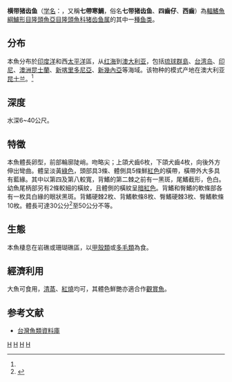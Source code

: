 {{Speciesbox
| genus = Choerodon
| species = fasciatus
| status = LC
| status_system = IUCN3.1
| image = Choerodon fasciatus.jpg
| authority = [[阿尔伯特·甘瑟|Günther]], 1867<ref name='id7702'>{{cite web| url =http://www.bioinfo.cn/db05/BjdwSpecies.php?action=view&id=7702| title =横带猪齿鱼| work =《中国动物物种编目数据库》| publisher =中国科学院微生物研究所| author =中国科学院动物研究所| accessdate =2009-04-16| deadurl =yes| archiveurl =https://web.archive.org/web/20160305054326/http://www.bioinfo.cn/db05/BjdwSpecies.php?action=view&id=7702| archivedate =2016-03-05}}</ref>
| synonyms = *''Lienardella fasciata''<br /><small>Günther, 1867</small>''
*''Xiphochilus fasciatus''<br /><small>Günther, 1867</small>''
*''Choerodon balerensis'' <br /><small>Herre, 1950 </small>''
}}

'''横带猪齿鱼'''（[[学名|学名]]：{{lang|la|''Choerodon fasciatus''}}，又稱'''七帶寒鯛'''，俗名'''七带猪齿鱼'''、'''四齒仔'''、'''西齒'''）為[[輻鰭魚綱|輻鰭魚綱]][[鱸形目|鱸形目]][[隆頭魚亞目|隆頭魚亞目]][[隆頭魚科|隆頭魚科]][[猪齿鱼属|猪齿鱼属]]的其中一[[種|種]][[鱼类|鱼类]]。

==分布==
本魚分布於[[印度洋|印度洋]]和西[[太平洋|太平洋]]區，从[[红海|红海]]到[[澳大利亚|澳大利亚]]，包括[[琉球群島|琉球群島]]、[[台湾岛|台湾岛]]、[[印尼|印尼]]、[[澳洲|澳洲]][[昆士蘭|昆士蘭]]、[[新喀里多尼亞|新喀里多尼亞]]、[[新幾內亞|新幾內亞]]等海域。该物种的模式产地在澳大利亚[[昆士兰|昆士兰]]。<ref name='id7702'/>

==深度==
水深6~40公尺。

==特徵==
本魚體長卵型，前部輪廓陡峭。吻略尖；上頜犬齒6枚，下頜犬齒4枚，向後外方伸出彎曲。體呈淡黃[[綠色|綠色]]，頭部具3條、體側具5條鮮[[紅色|紅色]]的橫帶，橫帶外大多具有藍緣。其中以第四及第八較寬，背鰭的第二棘之前有一黑斑，尾鰭截形，色白。幼魚尾柄部另有2條較細的橫紋，且體側的橫紋呈[[暗紅色|暗紅色]]。背鰭和臀鰭的軟條部各有一枚具白緣的眼狀黑斑。背鰭硬棘2枚、背鰭軟條8枚、臀鰭硬棘3枚、臀鰭軟條10枚。體長可達30公分<ref  name=fishbase>{{FishBase species | genus = Choerodon | species = fasciatus  | month = 9| year = 2010}}</ref>至50公分不等。

==生態==
本魚棲息在岩礁或珊瑚礁區，以[[甲殼類|甲殼類]]或[[多毛類|多毛類]]為食。

==經濟利用==
大魚可食用，[[清蒸|清蒸]]、[[紅燒|紅燒]]均可，其體色鮮艷亦適合作[[觀賞魚|觀賞魚]]。

==参考文献==
{{reflist}}
*[http://fishdb.sinica.edu.tw/ 台灣魚類資料庫] {{Wayback|url=http://fishdb.sinica.edu.tw/ |date=20080410000437 }}

{{Taxonbar|from=Q1034015}}

[[Category:食用鱼|H]]
[[Category:觀賞魚|H]]
[[Category:猪齿鱼属|H]]
[[Category:1867年描述的魚類|H]]